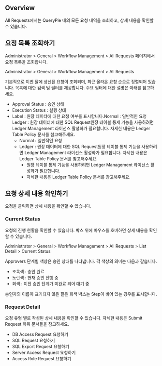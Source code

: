 ## Overview
All Requests에서는 QueryPie 내의 모든 요청 내역을 조회하고, 상세 내용을 확인할 수 있습니다.

## 요청 목록 조회하기
Administrator &gt; General &gt; Workflow Management &gt; All Requests 페이지에서 요청 목록을 조회합니다.

Administrator &gt; General &gt; Workflow Management &gt; All Requests

기본적으로 이번 달에 상신된 요청이 조회되며, 최근 올라온 요청 순으로 정렬되어 있습니다. 목록에 대한 검색 및 필터를 제공합니다. 주요 필터에 대한 설명은 아래를 참고하세요.

* Approval Status : 승인 상태
* Execution Status : 실행 상태
* Label : 원장 데이터에 대한 요청 여부를 표시합니다.Normal : 일반적인 요청Ledger : 원장 데이터에 대한 SQL Request원장 테이블 통제 기능을 사용하려면 Ledger Management 라이선스 활성화가 필요합니다. 자세한 내용은 Ledger Table Policy 문서를 참고해주세요.
  * Normal : 일반적인 요청
  * Ledger : 원장 데이터에 대한 SQL Request원장 테이블 통제 기능을 사용하려면 Ledger Management 라이선스 활성화가 필요합니다. 자세한 내용은 Ledger Table Policy 문서를 참고해주세요.
    * 원장 테이블 통제 기능을 사용하려면 Ledger Management 라이선스 활성화가 필요합니다.
    * 자세한 내용은 Ledger Table Policy 문서를 참고해주세요.

## 요청 상세 내용 확인하기
요청을 클릭하면 상세 내용을 확인할 수 있습니다.

### Current Status
요청의 진행 현황을 확인할 수 있습니다. 박스 위에 마우스를 호버하면 상세 내용을 확인할 수 있습니다.

Administrator &gt; General &gt; Workflow Management &gt; All Requests &gt; List Detail &gt; Current Status

Approvers 단계별 색상은 승인 상태를 나타냅니다. 각 색상의 의미는 다음과 같습니다.

* 초록색 : 승인 완료
* 노란색 : 현재 승인 진행 중
* 회색 : 이전 승인 단계가 미완료 되어 대기 중

승인자의 이름이 표기되지 않은 짙은 회색 박스는 Step이 비어 있는 경우를 표시합니다.

### Request Detail
요청 유형 별로 작성된 상세 내용을 확인할 수 있습니다. 자세한 내용은 Submit Request 하위 문서들을 참고하세요.

* DB Access Request 요청하기
* SQL Request 요청하기
* SQL Export Request 요청하기
* Server Access Request 요청하기
* Access Role Request 요청하기
